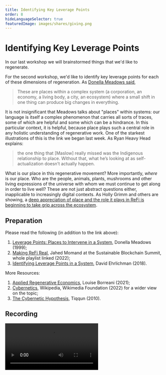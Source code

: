 ```yaml
---
title: Identifying Key Leverage Points
order: 8
hideLanguageSelector: true
featuredImage: images/shares/giving.png
---
```


# Identifying Key Leverage Points

In our last workshop we will brainstormed things that we'd like to regenerate.

For the second workshop, we'd like to identify key leverage points for each of these dimensions of regeneration. As [Donella Meadows said](https://donellameadows.org/archives/leverage-points-places-to-intervene-in-a-system/), 

> These are places within a complex system (a corporation, an economy, a living body, a city, an ecosystem) where a small shift in one thing can produce big changes in everything.

It is not insignificant that Meadows talks about "places" within systems: our language is itself a complex phenomenon that carries all sorts of traces, some of which are helpful and some which can be a hindrance. In this particular context, it is helpful, because place plays such a central role in any holistic understanding of regenerative work. One of the starkest illustrations of this is the link we began last week. As Ryan Heavy Head explains:

> the one thing that [Maslow] really missed was the Indigenous relationship to place. Without that, what he’s looking at as self-actualization doesn’t actually happen.

What is our place in this regenerative movement? More importantly, _where_ is our place. Who are the people, animals, plants, mushrooms and other living expressions of the universe with whom we must continue to get along in order to live well? These are not just abstract questions either, inapplicable to increasingly digital contexts. As Holly Grimm and others are showing, a [deep appreciation of place and the role it plays in ReFi is beginning to take grip across the ecosystem](https://medium.com/@astralprotocol/b538cae97ff7).

## Preparation

Please read the following (in addition to the link above):

1. [Leverage Points: Places to Intervene in a System](https://donellameadows.org/archives/leverage-points-places-to-intervene-in-a-system/), Donella Meadows (1999);
2. [Making ReFi Real](https://www.youtube.com/watch?v=f7mhp-1qmqs&list=PL_0VrY55uV1-mrfuGiZK4-rNTcYxURA5J), Jahed Momand at the Sustainable Blockchain Summit, whole playlist linked (2022);
3. [Identifying Leverage Points in a System](https://medium.com/converge-perspectives/identifying-leverage-points-in-a-system-3b917f70ab13), David Ehrlichman (2018).

More Resources:

1. [Applied Regenerative Economics](https://blog.curvelabs.eu/applied-regenerative-economics-2219d2e1087b), Louise Borreani (2021);
2. [Cybernetics](https://en.wikipedia.org/wiki/Cybernetics), Wikipedia, Wikimedia Foundation (2022) for a wider view on the topic;
3. [The Cybernetic Hypothesis](https://theanarchistlibrary.org/library/tiqqun-the-cybernetic-hypothesis), Tiqqun (2010).

## Recording

<Video src="https://www.youtube-nocookie.com/embed/rUtwNEMR9pw" />

🙏🌱💚
